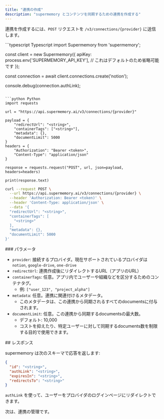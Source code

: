 ```yaml
---
title: "連携の作成"
description: "supermemory とコンテンツを同期するための連携を作成する"
---
```


連携を作成するには、`POST` リクエストを `/v3/connections/{provider}` に送信します。

<CodeGroup>
```typescript Typescript
import Supermemory from 'supermemory';

const client = new Supermemory({
  apiKey: process.env['SUPERMEMORY_API_KEY'], // これはデフォルトのため省略可能です
});

const connection = await client.connections.create('notion');

console.debug(connection.authLink);
```

```python Python
import requests

url = "https://api.supermemory.ai/v3/connections/{provider}"

payload = {
    "redirectUrl": "<string>",
    "containerTags": ["<string>"],
    "metadata": {},
    "documentLimit": 5000
}
headers = {
    "Authorization": "Bearer <token>",
    "Content-Type": "application/json"
}

response = requests.request("POST", url, json=payload, headers=headers)

print(response.text)
```

```bash cURL
curl --request POST \
  --url https://api.supermemory.ai/v3/connections/{provider} \
  --header 'Authorization: Bearer <token)' \
  --header 'Content-Type: application/json' \
  --data '{
  "redirectUrl": "<string>",
  "containerTags": [
    "<string>"
  ],
  "metadata": {},
  "documentLimit": 5000
}'
```
</CodeGroup>

<div id="parameters">
  ### パラメータ
</div>

- `provider`: 接続するプロバイダ。現在サポートされているプロバイダは `notion`, `google-drive`, `one-drive`
- `redirectUrl`: 連携作成後にリダイレクトするURL（アプリのURL）
- `containerTags`: 任意。アプリ内でユーザーや組織などを区分するためのコンテナタグ。
    - 例: `["user_123", "project_alpha"]`
- `metadata`: 任意。連携に関連付けるメタデータ。
    - このメタデータは、この連携から同期されるすべてのdocumentsに付与されます。
- `documentLimit`: 任意。この連携から同期するdocumentsの最大数。
    - デフォルト: 10,000
    - コストを抑えたり、特定ユーザーに対して同期するdocuments数を制限する目的で使用できます。

<div id="response">
  ## レスポンス
</div>

supermemory は次のスキーマで応答を返します:

```json
{
  "id": "<string>",
  "authLink": "<string>",
  "expiresIn": "<string>",
  "redirectsTo": "<string>"
}
```

`authLink` を使って、ユーザーをプロバイダのログインページにリダイレクトできます。

次は、連携の管理です。
